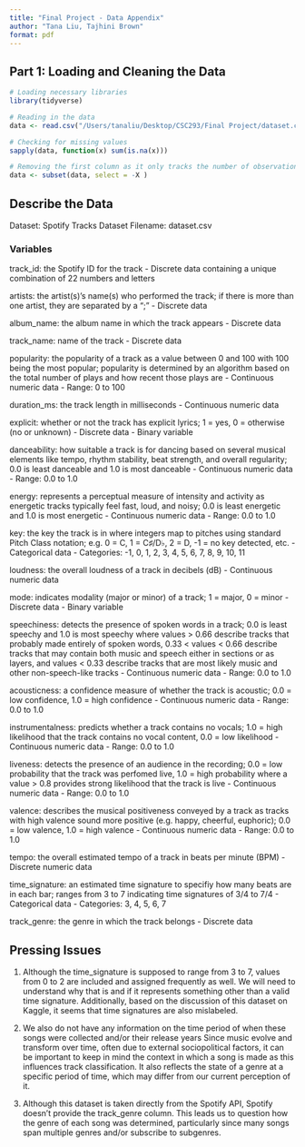 ```yaml
---
title: "Final Project - Data Appendix"
author: "Tana Liu, Tajhini Brown"
format: pdf
---
```


## Part 1: Loading and Cleaning the Data

```r
# Loading necessary libraries
library(tidyverse)

# Reading in the data
data <- read.csv("/Users/tanaliu/Desktop/CSC293/Final Project/dataset.csv")

# Checking for missing values
sapply(data, function(x) sum(is.na(x)))

# Removing the first column as it only tracks the number of observations in the dataset
data <- subset(data, select = -X )
```

## Describe the Data

Dataset: Spotify Tracks Dataset
Filename: dataset.csv

### Variables

track_id: the Spotify ID for the track
  - Discrete data containing a unique combination of 22 numbers and letters

artists: the artist(s)'s name(s) who performed the track; if there is more than one artist, they are separated by a ";"
  - Discrete data 
  
album_name: the album name in which the track appears
  - Discrete data
  
track_name: name of the track
  - Discrete data
  
popularity: the popularity of a track as a value between 0 and 100 with 100 being the most popular; popularity is determined by an algorithm based on the total number of plays and how recent those plays are
  - Continuous numeric data
  - Range: 0 to 100 
  
duration_ms: the track length in milliseconds
  - Continuous numeric data
  
explicit: whether or not the track has explicit lyrics; 1 = yes, 0 = otherwise (no or unknown)
  - Discrete data
  - Binary variable
  
danceability: how suitable a track is for dancing based on several musical elements like tempo, rhythm stability, beat strength, and overall regularity; 0.0 is least danceable and 1.0 is most danceable
  - Continuous numeric data
  - Range: 0.0 to 1.0
  
energy: represents a perceptual measure of intensity and activity as energetic tracks typically feel fast, loud, and noisy; 0.0 is least energetic and 1.0 is most energetic 
  - Continuous numeric data
  - Range: 0.0 to 1.0
  
key: the key the track is in where integers map to pitches using standard Pitch Class notation; e.g. 0 = C, 1 = C♯/D♭, 2 = D, -1 = no key detected, etc.
  - Categorical data
  - Categories: -1, 0, 1, 2, 3, 4, 5, 6, 7, 8, 9, 10, 11
  
loudness: the overall loudness of a track in decibels (dB)
  - Continuous numeric data 
  
mode: indicates modality (major or minor) of a track; 1 = major, 0 = minor
  - Discrete data
  - Binary variable
  
speechiness: detects the presence of spoken words in a track; 0.0 is least speechy and 1.0 is most speechy where values > 0.66 describe tracks that probably made entirely of spoken words, 0.33 < values < 0.66 describe tracks that may contain both music and speech either in sections or as layers, and values < 0.33 describe tracks that are most likely music and other non-speech-like tracks
  - Continuous numeric data
  - Range: 0.0 to 1.0
  
acousticness: a confidence measure of whether the track is acoustic; 0.0 = low confidence, 1.0 = high confidence
  - Continuous numeric data
  - Range: 0.0 to 1.0
  
instrumentalness: predicts whether a track contains no vocals; 1.0 = high likelihood that the track contains no vocal content, 0.0 = low likelihood
  - Continuous numeric data
  - Range: 0.0 to 1.0

liveness: detects the presence of an audience in the recording; 0.0 = low probability that the track was perfomed live, 1.0 = high probability where a value > 0.8 provides strong likelihood that the track is live
  - Continuous numeric data
  - Range: 0.0 to 1.0
  
valence: describes the musical positiveness conveyed by a track as tracks with high valence sound more positive (e.g. happy, cheerful, euphoric); 0.0 = low valence, 1.0 = high valence
  - Continuous numeric data
  - Range: 0.0 to 1.0

tempo: the overall estimated tempo of a track in beats per minute (BPM)
  - Discrete numeric data 

time_signature: an estimated time signature to specifiy how many beats are in each bar; ranges from 3 to 7 indicating time signatures of 3/4 to 7/4
  - Categorical data
  - Categories: 3, 4, 5, 6, 7

track_genre: the genre in which the track belongs
  - Discrete data 

## Pressing Issues

1. Although the time_signature is supposed to range from 3 to 7, values from 0 to 2 are included and assigned frequently as well. We will need to understand why that is and if it represents something other than a valid time signature. Additionally, based on the discussion of this dataset on Kaggle, it seems that time signatures are also mislabeled.

2. We also do not have any information on the time period of when these songs were collected and/or their release years Since music evolve and transform over time, often due to external sociopolitical factors, it can be important to keep in mind the context in which a song is made as this influences track classification. It also reflects the state of a genre at a specific period of time, which may differ from our current perception of it.

3. Although this dataset is taken directly from the Spotify API, Spotify doesn't provide the track_genre column. This leads us to question how the genre of each song was determined, particularly since many songs span multiple genres and/or subscribe to subgenres.
